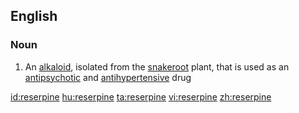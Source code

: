 ==English==

===Noun===
{{wikipedia}}
{{en-noun|-}}

#{{organic compound}} An [[alkaloid]], isolated from the [[snakeroot]] plant, that is used as an [[antipsychotic]] and [[antihypertensive]] drug

[[id:reserpine]]
[[hu:reserpine]]
[[ta:reserpine]]
[[vi:reserpine]]
[[zh:reserpine]]